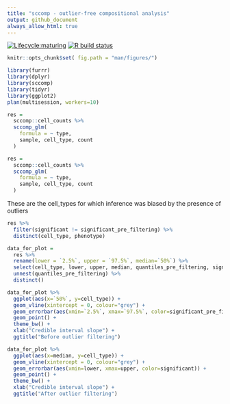 ```yaml
---
title: "sccomp - outlier-free compositional analysis"
output: github_document
always_allow_html: true
---
```


<!-- badges: start -->
[![Lifecycle:maturing](https://img.shields.io/badge/lifecycle-maturing-blue.svg)](https://www.tidyverse.org/lifecycle/#maturing) [![R build status](https://github.com/stemangiola/tidyseurat/workflows/R-CMD-check/badge.svg)](https://github.com/stemangiola/tidyseurat/actions/)
<!-- badges: end -->

```r
knitr::opts_chunk$set( fig.path = "man/figures/")
```

```r
library(furrr)
library(dplyr)
library(sccomp)
library(tidyr)
library(ggplot2)
plan(multisession, workers=10)
```


```r

res = 
  sccomp::cell_counts %>%
  sccomp_glm(
    formula = ~ type,
    sample, cell_type, count
  )

```

```r

res = 
  sccomp::cell_counts %>%
  sccomp_glm(
    formula = ~ type,
    sample, cell_type, count
  )

```

These are the cell_types for which inference was biased by the presence of outliers

```r
res %>%
  filter(significant != significant_pre_filtering) %>%
  distinct(cell_type, phenotype)

```


```r
data_for_plot = 
  res %>%
  rename(lower = `2.5%`, upper = `97.5%`, median=`50%`) %>%
  select(cell_type, lower, upper, median, quantiles_pre_filtering, significant, significant_pre_filtering) %>%
  unnest(quantiles_pre_filtering) %>%
  distinct() 
```
  
```r
data_for_plot %>%
  ggplot(aes(x=`50%`, y=cell_type)) +
  geom_vline(xintercept = 0, colour="grey") +
  geom_errorbar(aes(xmin=`2.5%`, xmax=`97.5%`, color=significant_pre_filtering)) +
  geom_point() +
  theme_bw() +
  xlab("Credible interval slope") +
  ggtitle("Before outlier filtering")
```
  
```r
data_for_plot %>%
  ggplot(aes(x=median, y=cell_type)) +
  geom_vline(xintercept = 0, colour="grey") +
  geom_errorbar(aes(xmin=lower, xmax=upper, color=significant)) +
  geom_point() +
  theme_bw() +
  xlab("Credible interval slope") +
  ggtitle("After outlier filtering")
```


